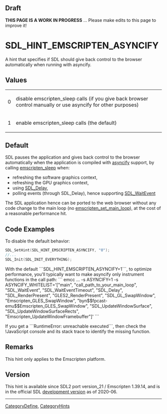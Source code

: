 == Draft ==

'''THIS PAGE IS A WORK IN PROGRESS''' ... Please make edits to this page to improve it!


<!-- #*^*^*^*^*See http://wiki.libsdl.org/moin.cgi/SGEnumerations for details on editing this page*^*^*^*^* -->


= SDL_HINT_EMSCRIPTEN_ASYNCIFY =
A hint that specifies if SDL should give back control to the browser automatically when running with asyncify.



== Values ==
{|
|0
|disable emscripten_sleep calls (if you give back browser control manually or use asyncify for other purposes)
|-
|1
|enable emscripten_sleep calls (the default)
|}


== Default ==
SDL pauses the application and gives back control to the browser automatically when the application is compiled with [https://emscripten.org/docs/porting/asyncify.html asyncify] support, by calling [https://emscripten.org/docs/api_reference/emscripten.h.html#pseudo-synchronous-functions emscripten_sleep] when:

* refreshing the software graphics context,
* refreshing the GPU graphics context,
* using [[SDL_Delay]],
* polling events (through SDL_Delay), hence supporting [[SDL_WaitEvent]]

The SDL application hence can be ported to the web browser without any code change to the main loop (no [https://emscripten.org/docs/api_reference/emscripten.h.html#c.emscripten_set_main_loop emscripten_set_main_loop]), at the cost of a reasonable performance hit.

== Code Examples ==

To disable the default behavior:  
<syntaxhighlight lang='c++'>
SDL_SetHint(SDL_HINT_EMSCRIPTEN_ASYNCIFY, "0");
//...
SDL_Init(SDL_INIT_EVERYTHING);
</syntaxhighlight>

With the default ```SDL_HINT_EMSCRIPTEN_ASYNCIFY=1```, to optimize performance, you'll typically want to make asyncify only instrument functions in the call path:
```
emcc ... -s ASYNCIFY=1 -s ASYNCIFY_WHITELIST='["main", "call_path_to_your_main_loop", "SDL_WaitEvent", "SDL_WaitEventTimeout", "SDL_Delay", "SDL_RenderPresent", "GLES2_RenderPresent", "SDL_GL_SwapWindow", "Emscripten_GLES_SwapWindow", "byn$$fpcast-emu$$Emscripten_GLES_SwapWindow", "SDL_UpdateWindowSurface", "SDL_UpdateWindowSurfaceRects", "Emscripten_UpdateWindowFramebuffer"]'
```

If you get a ```RuntimeError: unreachable executed```, then check the !JavaScript console and its stack trace to identify the missing function.

== Remarks ==
This hint only applies to the Emscripten platform.

== Version ==
This hint is available since SDL2 port version_21 / Emscripten 1.39.14, and is in the official SDL [https://hg.libsdl.org/SDL/rev/dd5a816a4d61 development version] as of 2020-06.

----
[[CategoryDefine]], [[CategoryHints]]
<!-- #See the Style Guide for instructions on editing the footer. -->
